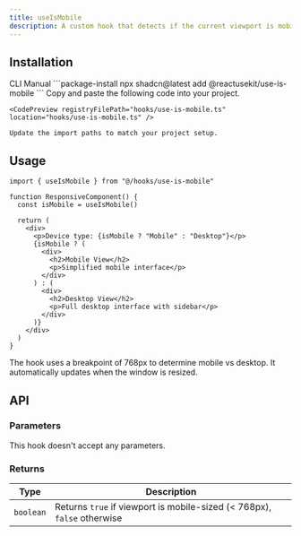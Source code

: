 ```yaml
---
title: useIsMobile
description: A custom hook that detects if the current viewport is mobile-sized.
---
```


## Installation

<CodeTabs>
  <TabsList>
    <TabsTrigger value="cli">CLI</TabsTrigger>
    <TabsTrigger value="manual">Manual</TabsTrigger>
  </TabsList>
  
  <TabsContent value="cli">
    ```package-install
    npx shadcn@latest add @reactusekit/use-is-mobile
    ```
  </TabsContent>
  
  <TabsContent value="manual">
    Copy and paste the following code into your project.

    <CodePreview registryFilePath="hooks/use-is-mobile.ts" location="hooks/use-is-mobile.ts" />

    Update the import paths to match your project setup.

  </TabsContent>

</CodeTabs>

## Usage

```tsx
import { useIsMobile } from "@/hooks/use-is-mobile"

function ResponsiveComponent() {
  const isMobile = useIsMobile()

  return (
    <div>
      <p>Device type: {isMobile ? "Mobile" : "Desktop"}</p>
      {isMobile ? (
        <div>
          <h2>Mobile View</h2>
          <p>Simplified mobile interface</p>
        </div>
      ) : (
        <div>
          <h2>Desktop View</h2>
          <p>Full desktop interface with sidebar</p>
        </div>
      )}
    </div>
  )
}
```

<Callout type="info">
  The hook uses a breakpoint of 768px to determine mobile vs desktop. It
  automatically updates when the window is resized.
</Callout>

## API

### Parameters

This hook doesn't accept any parameters.

### Returns

| Type      | Description                                                             |
| --------- | ----------------------------------------------------------------------- |
| `boolean` | Returns `true` if viewport is mobile-sized (< 768px), `false` otherwise |

